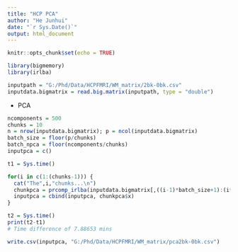 ```yaml
---
title: "HCP PCA"
author: "He Junhui"
date: "`r Sys.Date()`"
output: html_document
---
```


```r
knitr::opts_chunk$set(echo = TRUE)
```

```r
library(bigmemory)
library(irlba)
```

```r
inputpath = "G:/Phd/Data/HCPFMRI/WM_matrix/2bk-0bk.csv"
inputdata.bigmatrix = read.big.matrix(inputpath, type = "double")
```

+ PCA

```r
ncomponents = 500
chunks = 10
n = nrow(inputdata.bigmatrix); p = ncol(inputdata.bigmatrix)
batch_size = floor(p/chunks)
batch_npca = floor(ncomponents/chunks)
inputpca = c()
```

```r
t1 = Sys.time()
```

```r
for(i in c(1:(chunks-1))) {
  cat("The",i,"chunks...\n")
  chunkpca = prcomp_irlba(inputdata.bigmatrix[,((i-1)*batch_size+1):(i*batch_size)],n=batch_npca)
  inputpca = cbind(inputpca, chunkpca$x)
}
```


```r
t2 = Sys.time()
print(t2-t1)
# Time difference of 7.88653 mins
```

```r
write.csv(inputpca, "G:/Phd/Data/HCPFMRI/WM_matrix/pca2bk-0bk.csv")
```

